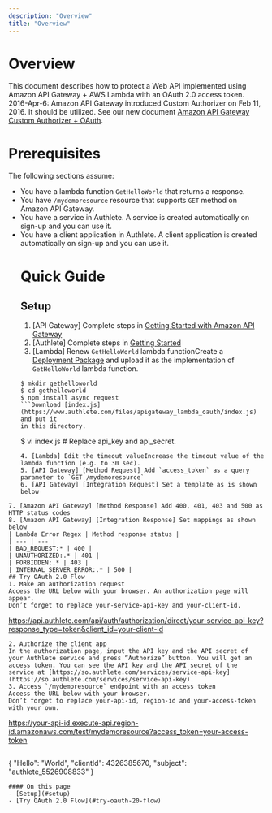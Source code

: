 ```yaml
---
description: "Overview"
title: "Overview"
---
```




# Overview
This document describes how to protect a Web API implemented using Amazon API Gateway + AWS Lambda with an OAuth 2.0 access token.
2016-Apr-6: Amazon API Gateway introduced Custom Authorizer on Feb 11, 2016. It should be utilized. See our new document [Amazon API Gateway Custom Authorizer + OAuth](/custom_authorizer).
# Prerequisites
The following sections assume:
  - You have a lambda function `GetHelloWorld` that returns a response.
- You have `/mydemoresource` resource that supports `GET` method on Amazon API Gateway.
- You have a service in Authlete. A service is created automatically on sign-up and you can use it.
- You have a client application in Authlete. A client application is created automatically on sign-up and you can use it.
  # Quick Guide
  ## Setup
  1. [API Gateway] Complete steps in [Getting Started with Amazon API Gateway](https://docs.aws.amazon.com/apigateway/latest/developerguide/getting-started.html)
  2. [Authlete] Complete steps in [Getting Started](/getting_started)
  3. [Lambda] Renew `GetHelloWorld` lambda functionCreate a [Deployment Package](http://docs.aws.amazon.com/lambda/latest/dg/nodejs-create-deployment-pkg.html) and upload it as the implementation of `GetHelloWorld` lambda function.
  ```
  $ mkdir gethelloworld
  $ cd gethelloworld
  $ npm install async request
  ```Download [index.js](https://www.authlete.com/files/apigateway_lambda_oauth/index.js) and put it
  in this directory.
  ```
  $ vi index.js  # Replace api_key and api_secret.
  ```Create a ZIP file containing index.js and node_modules directory.
  4. [Lambda] Edit the timeout valueIncrease the timeout value of the lambda function (e.g. to 30 sec).
  5. [API Gateway] [Method Request] Add `access_token` as a query parameter to `GET /mydemoresource`
  6. [API Gateway] [Integration Request] Set a template as is shown below
  ```

```
7. [Amazon API Gateway] [Method Response] Add 400, 401, 403 and 500 as HTTP status codes
8. [Amazon API Gateway] [Integration Response] Set mappings as shown below
| Lambda Error Regex | Method response status |
| --- | --- |
| BAD_REQUEST:* | 400 |
| UNAUTHORIZED:.* | 401 |
| FORBIDDEN:.* | 403 |
| INTERNAL_SERVER_ERROR:.* | 500 |
## Try OAuth 2.0 Flow
1. Make an authorization request
Access the URL below with your browser. An authorization page will appear.
Don’t forget to replace your-service-api-key and your-client-id.
```
https://api.authlete.com/api/auth/authorization/direct/your-service-api-key?response_type=token&client_id=your-client-id
```
2. Authorize the client app
In the authorization page, input the API key and the API secret of your Authlete service and press “Authorize” button. You will get an access token. You can see the API key and the API secret of the service at [https://so.authlete.com/services/service-api-key](https://so.authlete.com/services/service-api-key).
3. Access `/mydemoresource` endpoint with an access token
Access the URL below with your browser.
Don’t forget to replace your-api-id, region-id and your-access-token with your own.
```
https://your-api-id.execute-api.region-id.amazonaws.com/test/mydemoresource?access_token=your-access-token
```You will receive a JSON like below with HTTP status code 200 (OK).
```
{
"Hello": "World",
"clientId": 4326385670,
"subject": "authlete_5526908833"
}
```
#### On this page
- [Setup](#setup)
- [Try OAuth 2.0 Flow](#try-oauth-20-flow)
